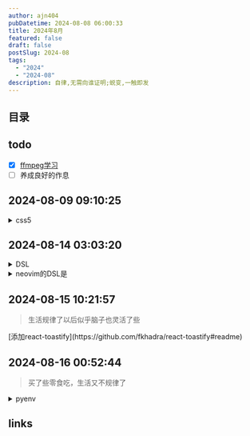 ```yaml
---
author: ajn404
pubDatetime: 2024-08-08 06:00:33
title: 2024年8月
featured: false
draft: false
postSlug: 2024-08
tags:
  - "2024"
  - "2024-08"
description: 自律,无需向谁证明;蜕变,一触即发
---
```


## 目录

## todo

- [x] [ffmpeg学习](/posts/ffmpeg)
- [ ] 养成良好的作息

## 2024-08-09 09:10:25

<details>
<summary>css5</summary>
CSS5并不是一个正式的版本名称，但它通常指的是自CSS3以来引入的一系列新特性和功能。这些新特性在过去几年中逐渐被开发者和浏览器支持。以下是一些在2023年和2024年被广泛讨论的CSS新特性：

1. **容器查询（Container Queries）**：允许开发者根据父容器的大小来调整子元素的样式。这使得组件能够更灵活地适应不同的布局需求，而不仅仅依赖于视口大小的媒体查询[2](https://positivethinking.tech/insights/the-10-new-css-features-in-2023)[3](https://academind.com/tutorials/5-modern-css-features-you-should-know-in-2024)。

2. **CSS嵌套（CSS Nesting）**：原生支持CSS嵌套，允许开发者在一个选择器内部定义另一个选择器，从而减少冗余代码并提高可读性。这一特性以前通常依赖于CSS预处理器如Sass或Less来实现[2](https://positivethinking.tech/insights/the-10-new-css-features-in-2023)[3](https://academind.com/tutorials/5-modern-css-features-you-should-know-in-2024)。

3. **`:has()`选择器**：这个选择器允许开发者根据子元素的状态来改变父元素的样式，例如，当某个输入框被选中时，可以改变其父元素的边框样式。这简化了许多需要JavaScript的操作[3](https://academind.com/tutorials/5-modern-css-features-you-should-know-in-2024)。

4. **新视口单位**：引入了小视口（svh/svw）、大视口（lvh/lvw）和动态视口（dvh/dvw）单位，这些单位考虑了移动设备上浏览器工具栏的高度，使得布局更加精确[2](https://positivethinking.tech/insights/the-10-new-css-features-in-2023)。

5. **间距属性（Gap Property）**：在Flexbox和Grid布局中引入了`gap`属性，可以更方便地设置行和列之间的间距，而不需要单独处理第一个和最后一个元素的边距[2](https://positivethinking.tech/insights/the-10-new-css-features-in-2023)。

6. **强调颜色属性（Accent-color Property）**：允许开发者快速自定义表单元素（如复选框和单选按钮）的颜色，简化了样式的应用[2](https://positivethinking.tech/insights/the-10-new-css-features-in-2023)。

这些新特性使得CSS在现代网页开发中更加灵活和强大，帮助开发者更高效地创建响应式和用户友好的界面。随着浏览器的不断更新和支持，预计未来会有更多的CSS特性被引入和普及。

</details>

## 2024-08-14 03:03:20

<details>
<summary>DSL</summary>

领域特定语言（Domain-Specific Language，简称 DSL）是一种专门为特定领域或特定问题域设计的编程语言或规格语言。与通用编程语言（如 Python、Java 或 C++）不同，领域特定语言通常针对某一特定任务或应用场景，旨在提高开发效率和代码可读性。

### 领域特定语言的特点

1. **专用性**：DSL 主要用于解决特定领域的问题，例如数据库查询、图形设计、网络配置等。它们通常不适合用于其他领域的编程。

2. **简化语法**：DSL 的语法通常比通用语言更简单，更接近于自然语言或领域内的专业术语，使得非程序员也能理解和使用。

3. **高效性**：由于 DSL 针对特定任务进行了优化，因此在处理相关问题时，通常比通用语言更高效。

4. **可读性**：DSL 的设计通常注重代码的可读性，使得开发人员和领域专家能够更容易地理解代码的意图。

### 领域特定语言的类型

领域特定语言可以分为两类：

1. **内部 DSL**：这些语言是构建在通用编程语言之上的，利用通用语言的语法和特性来创建一种新的语言风格。例如，Ruby 中的 RSpec 测试框架就是一个内部 DSL，它使用 Ruby 的语法来描述测试用例。

2. **外部 DSL**：这些语言有自己独立的语法和解析器，通常需要单独的编译器或解释器来处理。例如，SQL（结构化查询语言）就是一种外部 DSL，用于数据库查询和操作。

### 领域特定语言的例子

- **SQL**：用于数据库操作的语言，专门设计用于查询和管理关系数据库。
- **HTML/CSS**：用于网页设计和布局的标记语言和样式表语言。
- **正则表达式**：用于字符串匹配和搜索的模式描述语言。
- **Makefile**：用于自动化构建过程的脚本语言。

### 总结

领域特定语言通过提供针对特定任务的简化语法和功能，帮助开发人员更高效地解决问题。它们在软件开发中扮演着重要角色，尤其是在需要与特定领域知识紧密结合的应用场景中。

</details>

<details>
<summary>neovim的DSL是</summary>

Neovim 的领域特定语言（DSL）主要是指其配置和插件开发中使用的 Lua 语言。Neovim 通过引入 Lua 作为配置语言，提供了一种灵活且强大的方式来扩展和自定义编辑器的功能。

### Neovim 的 DSL 特点

1. **Lua 语言**：Neovim 使用 Lua 作为其主要的脚本语言，Lua 是一种轻量级、高效的脚本语言，适合嵌入式使用。通过 Lua，用户可以编写插件、配置编辑器行为以及实现复杂的自动化任务。

2. **简化的 API**：Neovim 提供了一套丰富的 API，允许开发者通过 Lua 访问和操作编辑器的各个方面。这些 API 使得开发者能够轻松实现自定义功能，如键映射、命令定义和用户界面修改。

3. **插件系统**：Neovim 的插件系统支持使用 Lua 编写插件，开发者可以利用 Lua 的特性来创建高性能的插件。这种灵活性使得 Neovim 的生态系统不断扩展，用户可以根据自己的需求安装和配置各种插件。

4. **易于学习和使用**：对于熟悉 Lua 的开发者来说，Neovim 的 DSL 提供了一种直观的方式来定制编辑器。即使是新手，也能通过简单的 Lua 代码快速上手。

### 示例

以下是一个简单的 Neovim 配置示例，展示了如何使用 Lua 进行基本的设置：

```lua
-- 设置行号
vim.o.number = true

-- 设置缩进
vim.o.tabstop = 4
vim.o.shiftwidth = 4
vim.o.expandtab = true

-- 映射键
vim.api.nvim_set_keymap('n', '<leader>ff', ':Telescope find_files<CR>', { noremap = true, silent = true })
```

在这个示例中，使用 Lua 语法设置了行号、缩进规则，并定义了一个键映射。

### 总结

Neovim 的 DSL 主要是通过 Lua 实现的，提供了强大的扩展性和灵活性，使得用户能够根据自己的需求定制编辑器的行为和功能。这种设计使得 Neovim 成为一个高度可定制的文本编辑器，适合各种开发需求。

</details>

## 2024-08-15 10:21:57

> 生活规律了以后似乎脑子也灵活了些

<div class="text-2xl font-bold text-center cursor-wait">
  [添加react-toastify](https://github.com/fkhadra/react-toastify#readme)
</div>

## 2024-08-16 00:52:44

> 买了些零食吃，生活又不规律了

<details>
<summary>pyenv</summary>

pyenv 是一个简单的 Python 版本管理工具，它允许用户轻松地在多个 Python 版本之间切换。

```shell
# 下载
curl https://pyenv.run | bash

# 配置环境
export PYENV_ROOT="$HOME/.pyenv"
[[ -d $PYENV_ROOT/bin ]] && export PATH="$PYENV_ROOT/bin:$PATH"
eval "$(pyenv init -)"

# 设置全局 Python 版本
pyenv global 2.7.18
```

</details>

## links
